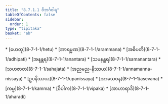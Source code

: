 ```yaml
---
title: "8.7.1.1 ဝိဘင်္ဂဝါရ"
tableOfContents: false
sidebar:
  order: 1
type: "tipitaka"
basket: "ab"
---
```



<DynamicBreadcrumb />



<TableOfContents>
* [ဟေတု](8-7-1-1/hetu)
* [အာရမ္မဏ](8-7-1-1/arammana)
* [အဓိပတိ](8-7-1-1/adhipati)
* [အနန္တရ](8-7-1-1/anantara)
* [သမနန္တရ](8-7-1-1/samanantara)
* [သဟဇာတ](8-7-1-1/sahajata)
* [အညမည-နိဿယ](8-7-1-1/annamanna-nissaya)
* [ဥပနိဿယ](8-7-1-1/upanissaya)
* [အာသေဝန](8-7-1-1/asevana)
* [ကမ္မ](8-7-1-1/kamma)
* [ဝိပါက](8-7-1-1/vipaka)
* [အာဟာရာဒိ](8-7-1-1/aharadi)
</TableOfContents>